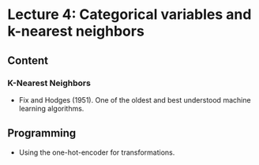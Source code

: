 # Lecture 4: Categorical variables and k-nearest neighbors

## Content
### K-Nearest Neighbors
* Fix and Hodges (1951). One of the oldest and best understood machine learning algorithms.

## Programming
* Using the one-hot-encoder for transformations.